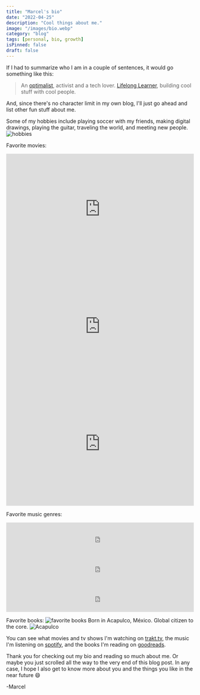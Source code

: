 ```yaml
---
title: "Marcel's bio"
date: "2022-04-25"
description: "Cool things about me."
image: "/images/bio.webp"
category: "blog"
tags: [personal, bio, growth]
isPinned: false
draft: false
---
```


If I had to summarize who I am in a couple of sentences, it would go something like this:

> An <a href="https://en.wikipedia.org/wiki/Optimism#Optimalism" target="_blank">optimalist</a>, activist and a tech lover. <a href="https://en.wikipedia.org/wiki/Lifelong_learning" target="_blank">Lifelong Learner</a>, building cool stuff with cool people.

And, since there's no character limit in my own blog, I'll just go ahead and list other fun stuff about me.

Some of my hobbies include playing soccer with my friends, making digital drawings, playing the guitar, traveling the world, and meeting new people.
![hobbies](/images/hobbies.gif)

Favorite movies:

<iframe
  loading="lazy"
  width="100%"
  height="315"
  src="https://www.youtube-nocookie.com/embed/wxN1T1uxQ2g?controls=0"
  title="YouTube video player"
  frameborder="0"
  allow="accelerometer; autoplay; clipboard-write; encrypted-media; gyroscope; picture-in-picture"
  allowfullscreen
></iframe>

<iframe
  loading="lazy"
  width="100%"
  height="315"
  src="https://www.youtube-nocookie.com/embed/1IUX0Qy-IDM?controls=0"
  title="YouTube video player"
  frameborder="0"
  allow="accelerometer; autoplay; clipboard-write; encrypted-media; gyroscope; picture-in-picture"
  allowfullscreen
></iframe>

<iframe
  loading="lazy"
  width="100%"
  height="315"
  src="https://www.youtube-nocookie.com/embed/Ds3QxZt9mXg?controls=0"
  title="YouTube video player"
  frameborder="0"
  allow="accelerometer; autoplay; clipboard-write; encrypted-media; gyroscope; picture-in-picture"
  allowfullscreen
></iframe>

Favorite music genres:

<iframe
  loading="lazy"
  style="border-radius:0px"
  src="https://open.spotify.com/embed/playlist/2chkIBpDgwkNgmkB1Viavs?utm_source=generator"
  width="100%"
  height="80"
  frameBorder="0"
  allowfullscreen=""
  allow="autoplay; clipboard-write; encrypted-media; fullscreen; picture-in-picture"
></iframe>

<iframe
  loading="lazy"
  style="border-radius:0px"
  src="https://open.spotify.com/embed/playlist/5oZMnQNApteFlWDTo0xrtb?utm_source=generator"
  width="100%"
  height="80"
  frameBorder="0"
  allowfullscreen=""
  allow="autoplay; clipboard-write; encrypted-media; fullscreen; picture-in-picture"
></iframe>

<iframe
  loading="lazy"
  style="border-radius:0px"
  src="https://open.spotify.com/embed/playlist/2UmyDZbUjnhE6tuhf8e9Wa?utm_source=generator"
  width="100%"
  height="80"
  frameBorder="0"
  allowfullscreen=""
  allow="autoplay; clipboard-write; encrypted-media; fullscreen; picture-in-picture"
></iframe>

Favorite books:
![favorite books](/images/favBooks.webp)
Born in Acapulco, México. Global citizen to the core.
![Acapulco](/images/Acapulco.webp)

You can see what movies and tv shows I'm watching on <a href="https://trakt.tv/users/marcelrg" target="_blank">trakt.tv</a>, the music I'm listening on <a href="https://open.spotify.com/user/pepep%C3%A9rez69?si=e8cb1024a8434436" target="_blank">spotify</a>, and the books I'm reading on <a href="https://www.goodreads.com/user/show/156692526-marcel-rodriguez" target="_blank">goodreads</a>.

Thank you for checking out my bio and reading so much about me. Or maybe you just scrolled all the way to the very end of this blog post. In any case, I hope I also get to know more about you and the things you like in the near future 😄

-Marcel
